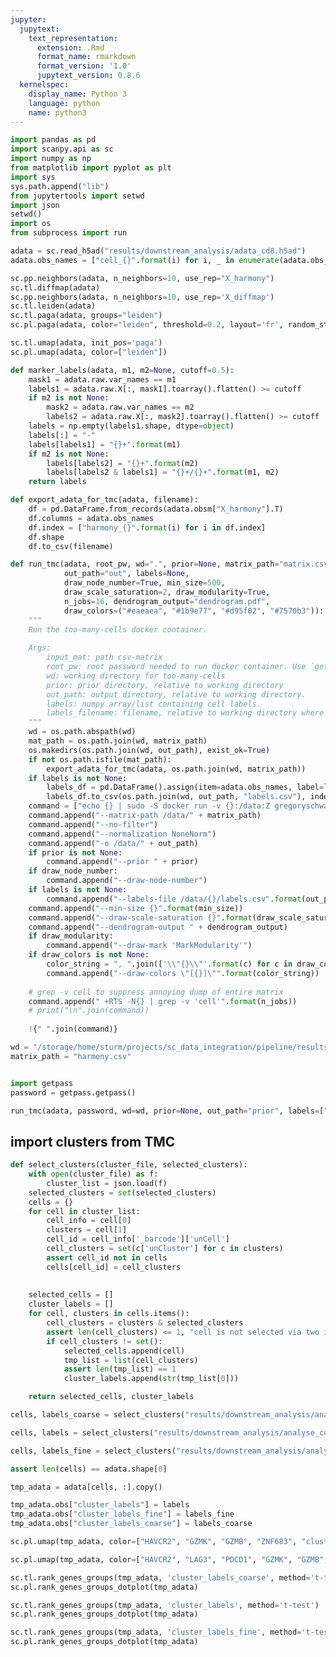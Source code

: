 ```yaml
---
jupyter:
  jupytext:
    text_representation:
      extension: .Rmd
      format_name: rmarkdown
      format_version: '1.0'
      jupytext_version: 0.8.6
  kernelspec:
    display_name: Python 3
    language: python
    name: python3
---
```


```python
import pandas as pd
import scanpy.api as sc
import numpy as np
from matplotlib import pyplot as plt
import sys
sys.path.append("lib")
from jupytertools import setwd
import json
setwd()
import os
from subprocess import run
```

```python
adata = sc.read_h5ad("results/downstream_analysis/adata_cd8.h5ad")
adata.obs_names = ["cell_{}".format(i) for i, _ in enumerate(adata.obs_names)]
```

```python
sc.pp.neighbors(adata, n_neighbors=10, use_rep="X_harmony")
sc.tl.diffmap(adata)
sc.pp.neighbors(adata, n_neighbors=10, use_rep='X_diffmap')
sc.tl.leiden(adata)
sc.tl.paga(adata, groups="leiden")
sc.pl.paga(adata, color="leiden", threshold=0.2, layout='fr', random_state=0)
```

```python
sc.tl.umap(adata, init_pos='paga')
sc.pl.umap(adata, color=["leiden"])
```

```python
def marker_labels(adata, m1, m2=None, cutoff=0.5):
    mask1 = adata.raw.var_names == m1
    labels1 = adata.raw.X[:, mask1].toarray().flatten() >= cutoff
    if m2 is not None:
        mask2 = adata.raw.var_names == m2
        labels2 = adata.raw.X[:, mask2].toarray().flatten() >= cutoff
    labels = np.empty(labels1.shape, dtype=object)
    labels[:] = "-"
    labels[labels1] = "{}+".format(m1)
    if m2 is not None:
        labels[labels2] = "{}+".format(m2)
        labels[labels2 & labels1] = "{}+/{}+".format(m1, m2)
    return labels    
```

```python
def export_adata_for_tmc(adata, filename):
    df = pd.DataFrame.from_records(adata.obsm["X_harmony"].T)
    df.columns = adata.obs_names
    df.index = ["harmony_{}".format(i) for i in df.index]
    df.shape
    df.to_csv(filename)
```

```python
def run_tmc(adata, root_pw, wd=".", prior=None, matrix_path="matrix.csv",
            out_path="out", labels=None,
            draw_node_number=True, min_size=500,
            draw_scale_saturation=2, draw_modularity=True, 
            n_jobs=16, dendrogram_output="dendrogram.pdf",
            draw_colors=("#eaeaea", "#1b9e77", "#d95f02", "#7570b3")):
    """
    Run the too-many-cells docker container. 
    
    Args:
        input_mat: path csv-matrix
        root_pw: root password needed to run docker container. Use `getpass` python module. 
        wd: working directory for too-many-cells
        prior: prior directory, relative to working directory
        out_path: output directory, relative to working directory. 
        labels: numpy array/list containing cell labels. 
        labels_filename: filename, relative to working directory where labels will be stored to load them into toomanycells. 
    """
    wd = os.path.abspath(wd)
    mat_path = os.path.join(wd, matrix_path)
    os.makedirs(os.path.join(wd, out_path), exist_ok=True)
    if not os.path.isfile(mat_path):
        export_adata_for_tmc(adata, os.path.join(wd, matrix_path))
    if labels is not None:
        labels_df = pd.DataFrame().assign(item=adata.obs_names, label=labels)
        labels_df.to_csv(os.path.join(wd, out_path, "labels.csv"), index=None)
    command = ["echo {} | sudo -S docker run -v {}:/data:Z gregoryschwartz/too-many-cells:0.1.1.0 make-tree".format(root_pw, wd)]
    command.append("--matrix-path /data/" + matrix_path)
    command.append("--no-filter")
    command.append("--normalization NoneNorm")
    command.append("-o /data/" + out_path)
    if prior is not None:
        command.append("--prior " + prior)
    if draw_node_number:
        command.append("--draw-node-number")
    if labels is not None: 
        command.append("--labels-file /data/{}/labels.csv".format(out_path))
    command.append("--min-size {}".format(min_size))
    command.append("--draw-scale-saturation {}".format(draw_scale_saturation))
    command.append("--dendrogram-output " + dendrogram_output)
    if draw_modularity:
        command.append("--draw-mark 'MarkModularity'")
    if draw_colors is not None:
        color_string = ", ".join(['\\"{}\\"'.format(c) for c in draw_colors])
        command.append("--draw-colors \"[{}]\"".format(color_string))
    
    # grep -v cell to suppress annoying dump of entire matrix
    command.append(" +RTS -N{} | grep -v 'cell'".format(n_jobs))
    # print("\n".join(command))
    
    !{" ".join(command)}
```

```python
wd = "/storage/home/sturm/projects/sc_data_integration/pipeline/results/downstream_analysis/analyse_cd8_toomanycells/"
matrix_path = "harmony.csv"
```

```python

```

```python
import getpass
password = getpass.getpass()
```

```python
run_tmc(adata, password, wd=wd, prior=None, out_path="prior", labels=["cell" for _ in adata.obs_names])
```

## import clusters from TMC

```python
def select_clusters(cluster_file, selected_clusters):
    with open(cluster_file) as f:
        cluster_list = json.load(f)
    selected_clusters = set(selected_clusters)
    cells = {}
    for cell in cluster_list:
        cell_info = cell[0]
        clusters = cell[1]
        cell_id = cell_info['_barcode']['unCell']
        cell_clusters = set(c['unCluster'] for c in clusters)
        assert cell_id not in cells
        cells[cell_id] = cell_clusters
        
        
    selected_cells = []
    cluster_labels = []
    for cell, clusters in cells.items():
        cell_clusters = clusters & selected_clusters
        assert len(cell_clusters) <= 1, "cell is not selected via two independent clusters"
        if cell_clusters != set():
            selected_cells.append(cell)
            tmp_list = list(cell_clusters)
            assert len(tmp_list) == 1
            cluster_labels.append(str(tmp_list[0]))

    return selected_cells, cluster_labels
```

```python
cells, labels_coarse = select_clusters("results/downstream_analysis/analyse_cd8_toomanycells/prior/cluster_list.json", [1, 32])
```

```python
cells, labels = select_clusters("results/downstream_analysis/analyse_cd8_toomanycells/prior/cluster_list.json", [15, 2, 33, 48])
```

```python
cells, labels_fine = select_clusters("results/downstream_analysis/analyse_cd8_toomanycells/prior/cluster_list.json", [25, 20, 17, 6, 3, 33, 49, 58])
```

```python
assert len(cells) == adata.shape[0]
```

```python
tmp_adata = adata[cells, :].copy()
```

```python
tmp_adata.obs["cluster_labels"] = labels
tmp_adata.obs["cluster_labels_fine"] = labels_fine
tmp_adata.obs["cluster_labels_coarse"] = labels_coarse
```

```python
sc.pl.umap(tmp_adata, color=["HAVCR2", "GZMK", "GZMB", "ZNF683", "cluster_labels", "cluster_labels_fine", "cluster_labels_coarse", "tumor_type", "origin", "phase", "platform", "dataset"])
```

```python
sc.pl.umap(tmp_adata, color=["HAVCR2", "LAG3", "PDCD1", "GZMK", "GZMB", "ZNF683", "cluster_labels", "cluster_labels_fine", "tumor_type", "origin", "phase", "platform", "dataset"])
```

```python
sc.tl.rank_genes_groups(tmp_adata, 'cluster_labels_coarse', method='t-test')
sc.pl.rank_genes_groups_dotplot(tmp_adata)
```

```python
sc.tl.rank_genes_groups(tmp_adata, 'cluster_labels', method='t-test')
sc.pl.rank_genes_groups_dotplot(tmp_adata)
```

```python
sc.tl.rank_genes_groups(tmp_adata, 'cluster_labels_fine', method='t-test')
sc.pl.rank_genes_groups_dotplot(tmp_adata)
```

```python

```
